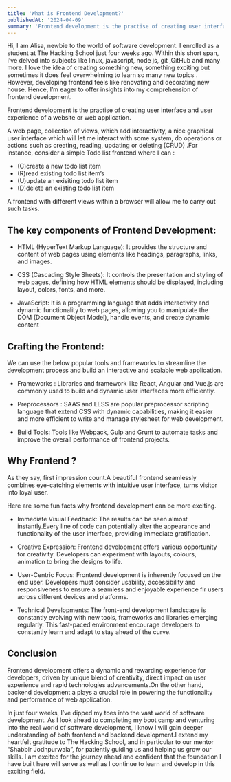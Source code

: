 ```yaml
---
title: 'What is Frontend Development?'
publishedAt: '2024-04-09'
summary: 'Frontend development is the practise of creating user interface and user experience of a website or web application.'
---
```


Hi, I am Alisa, newbie to the world of software development. I enrolled as a student at The Hacking School just four weeks ago. Within this short span, I’ve delved into subjects like linux, javascript, node js, git ,GitHub and many more. I love the idea of creating something new, something exciting but sometimes it does feel overwhelming to learn so many new topics . However, developing frontend feels like renovating and decorating new house. Hence, I’m eager to offer insights into my comprehension of frontend development.

Frontend development is the practise of creating user interface and user experience of a website or web application.

A web page, collection of views, which add interactivity, a nice graphical user interface which will let me interact with some system, do operations or actions such as creating, reading, updating or deleting (CRUD) .For instance, consider a simple Todo list frontend where I can :

- (C)create a new todo list item
- (R)read existing todo list item’s
- (U)update an exisiting todo list item
- (D)delete an existing todo list item

A frontend with different views within a browser will allow me to carry out such tasks.

## The key components of Frontend Development:

- HTML (HyperText Markup Language): It provides the structure and content of web pages using elements like headings, paragraphs, links, and images.

- CSS (Cascading Style Sheets): It controls the presentation and styling of web pages, defining how HTML elements should be displayed, including layout, colors, fonts, and more.

- JavaScript: It is a programming language that adds interactivity and dynamic functionality to web pages, allowing you to manipulate the DOM (Document Object Model), handle events, and create dynamic content

## Crafting the Frontend:

We can use the below popular tools and frameworks to streamline the development process and build an interactive and scalable web application.

- Frameworks : Libraries and framework like React, Angular and Vue.js are commonly used to build and dynamic user interfaces more efficiently.

- Preprocessors : SAAS and LESS are popular preprocessor scripting language that extend CSS with dynamic capabilities, making it easier and more efficient to write and manage stylesheet for web development.

- Build Tools: Tools like Webpack, Gulp and Grunt to automate tasks and improve the overall performance of frontend projects.

## Why Frontend ?

As they say, first impression count.A beautiful frontend seamlessly combines eye-catching elements with intuitive user interface, turns visitor into loyal user.

Here are some fun facts why frontend development can be more exciting.

- Immediate Visual Feedback: The results can be seen almost instantly.Every line of code can potentially alter the appearance and functionality of the user interface, providing immediate gratification.

- Creative Expression: Frontend development offers various opportunity for creativity. Developers can experiment with layouts, colours, animation to bring the designs to life.

- User-Centric Focus: Frontend development is inherently focused on the end user. Developers must consider usability, accessibility and responsiveness to ensure a seamless and enjoyable experience fir users across different devices and platforms.

- Technical Developments: The front-end development landscape is constantly evolving with new tools, frameworks and libraries emerging regularly. This fast-paced environment encourage developers to constantly learn and adapt to stay ahead of the curve.

## Conclusion

Frontend development offers a dynamic and rewarding experience for developers, driven by unique blend of creativity, direct impact on user experience and rapid technologies advancements.On the other hand, backend development a plays a crucial role in powering the functionality and performance of web application.

In just four weeks, I’ve dipped my toes into the vast world of software development. As I look ahead to completing my boot camp and venturing into the real world of software development, I know I will gain deeper understanding of both frontend and backend development.I extend my heartfelt gratitude to The Hacking School, and in particular to our mentor “Shabbir Jodhpurwala”, for patiently guiding us and helping us grow our skills. I am excited for the journey ahead and confident that the foundation I have built here will serve as well as I continue to learn and develop in this exciting field.
